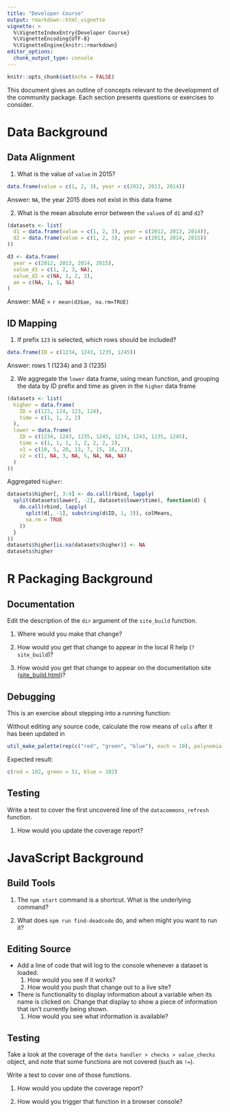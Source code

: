 ```yaml
---
title: "Developer Course"
output: rmarkdown::html_vignette
vignette: >
  %\VignetteIndexEntry{Developer Course}
  %\VignetteEncoding{UTF-8}
  %\VignetteEngine{knitr::rmarkdown}
editor_options: 
  chunk_output_type: console
---
```


```r
knitr::opts_chunk$set(echo = FALSE)
```

This document gives an outline of concepts relevant to the development of the community package.
Each section presents questions or exercises to consider.

# Data Background

## Data Alignment

1. What is the value of `value` in 2015?

```r
data.frame(value = c(1, 2, 3), year = c(2012, 2013, 2014))
```

Answer: `NA`, the year 2015 does not exist in this data frame

2. What is the mean absolute error between the `value`s of `d1` and `d2`?

```r
(datasets <- list(
  d1 = data.frame(value = c(1, 2, 3), year = c(2012, 2013, 2014)),
  d2 = data.frame(value = c(1, 2, 3), year = c(2013, 2014, 2015))
))
```

```r
d3 <- data.frame(
  year = c(2012, 2013, 2014, 2015),
  value_d1 = c(1, 2, 3, NA),
  value_d2 = c(NA, 1, 2, 3),
  ae = c(NA, 1, 1, NA)
)
```
Answer: MAE = `r mean(d3$ae, na.rm=TRUE)`


## ID Mapping

1. If prefix `123` is selected, which rows should be included?

```r
data.frame(ID = c(1234, 1243, 1235, 1245))
```
Answer: rows 1 (1234) and 3 (1235)

2. We aggregate the `lower` data frame, using mean function, and grouping the data by ID prefix and time as given in the `higher` data frame

```r
(datasets <- list(
  higher = data.frame(
    ID = c(123, 124, 123, 124),
    time = c(1, 1, 2, 2)
  ),
  lower = data.frame(
    ID = c(1234, 1243, 1235, 1245, 1234, 1243, 1235, 1245),
    time = c(1, 1, 1, 1, 2, 2, 2, 2),
    v1 = c(10, 5, 20, 13, 7, 15, 18, 23),
    v2 = c(1, NA, 3, NA, 5, NA, NA, NA)
  )
))
```

Aggregated `higher`:
```r
datasets$higher[, 3:4] <- do.call(rbind, lapply(
  split(datasets$lower[, -2], datasets$lower$time), function(d) {
    do.call(rbind, lapply(
      split(d[, -1], substring(d$ID, 1, 3)), colMeans,
      na.rm = TRUE
    ))
  }
))
datasets$higher[is.na(datasets$higher)] <- NA
datasets$higher
```

# R Packaging Background

## Documentation

Edit the description of the `dir` argument of the `site_build` function.

1. Where would you make that change?

2. How would you get that change to appear in the local R help (`?site_build`)?

3. How would you get that change to appear on the documentation site ([site_build.html](https://uva-bi-sdad.github.io/community/reference/site_build.html))?

## Debugging

This is an exercise about stepping into a running function:

Without editing any source code, calculate the row means of `cols` after it has been updated in

```r
util_make_palette(rep(c("red", "green", "blue"), each = 10), polynomial = TRUE)
```

Expected result:
```r
c(red = 102, green = 51, blue = 102)
```

## Testing

Write a test to cover the first uncovered line of the `datacommons_refresh` function.

1. How would you update the coverage report?

# JavaScript Background

## Build Tools

1. The `npm start` command is a shortcut. What is the underlying command?

2. What does `npm run find-deadcode` do, and when might you want to run it?

## Editing Source

- Add a line of code that will log to the console whenever a dataset is loaded.
  1. How would you see if it works?
  2. How would you push that change out to a live site?

- There is functionality to display information about a variable when its name is clicked on.
Change that display to show a piece of information that isn't currently being shown.
  1. How would you see what information is available?

## Testing

Take a look at the coverage of the `data handler > checks > value_checks` object,
and note that some functions are not covered (such as `!=`).

Write a test to cover one of those functions.

1. How would you update the coverage report?

2. How would you trigger that function in a browser console?
